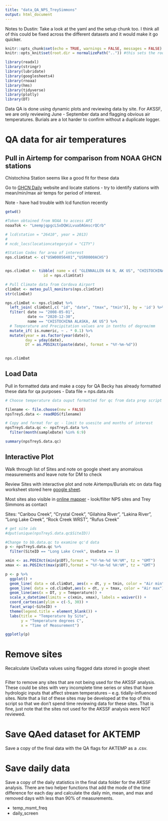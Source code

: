 ```yaml
---
title: "data_QA_NPS_TreySimmons"
output: html_document
---
```


Notes to Dustin: Take a look at the yaml and the setup chunk too. I think all of this could be fixed across the different datasets and it would make it go quicker.



```r
knitr::opts_chunk$set(echo = TRUE, warnings = FALSE, messages = FALSE)
knitr::opts_knit$set(root.dir = normalizePath("..")) #this sets the root.dir up one level back to the project so that paths are relative to the project directory.

library(readxl)
library(stringr)
library(lubridate)
library(googlesheets4)
library(rnoaa)
library(hms)
library(tidyverse)
library(plotly)
library(DT)

```

Data QA is done using dynamic plots and reviewing data by site. For AKSSF, we are only reviewing June - September data and flagging obvious air temperatures. Burials are a lot harder to confirm without a duplicate logger.

# QA data for air temperatures
## Pull in Airtemp for comparison from NOAA GHCN stations
Chistochina Station seems like a good fit for these data

Go to [GHCN Daily](https://www.ncdc.noaa.gov/cdo-web/search?datasetid=GHCND)
website and locate stations - try to identify stations with mean/min/max
air temps for period of interest.

Note - have had trouble with lcd function recently

```r
getwd()

#Token obtained from NOAA to access API
noaaTok <- "LmempjqpgcLSxDQWiLvuaOAGmscrQCrb"

# lcd(station = "26410", year = 2013)
# 
# ncdc_locs(locationcategoryid = "CITY")

#Station Codes for area of interest
nps.climStat <- c("USW00056401","USR0000ACHS")


nps.climDat <- tibble( name = c( "GLENNALLEN 64 N, AK US", "CHISTOCHINA ALASKA, AK US"),
                 id = nps.climStat)

# Pull Climate data from Cordova Airport
climDat <- meteo_pull_monitors(nps.climStat)  
str(climDat)

nps.climDat <- nps.climDat %>% 
  left_join( climDat[,c( "id", "date", "tmax", "tmin")], by = 'id') %>% 
  filter( date >= "2008-05-01",
          date <= "2020-12-30",
          name == "CHISTOCHINA ALASKA, AK US") %>% 
  # Temperature and Precipitation values are in tenths of degree/mm
  mutate_if( is.numeric, ~ . * 0.1) %>% 
  mutate(year = as.factor(year(date)),
         day = yday(date),
         DT = as.POSIXct(paste(date), format = "%Y-%m-%d"))
  

nps.climDat

```

## Load Data
Pull in formatted data and make a copy for QA 
Becky has already formatted these data for qa purposes - Data file = nps.data.rds

```r
# Choose temperature data ouput formatted for qc from data prep script

filename <- file.choose(new = FALSE)
npsTreyS.data <- readRDS(filename)

# Copy and format for qc - limit to usesite and months of interest
npsTreyS.data.qc <- npsTreyS.data %>% 
  filter(month(sampleDate) %in% 6:9)

summary(npsTreyS.data.qc)

```
## Interactive Plot

Walk through list of Sites and note on google sheet any anomalous measurements and leave note for DM to check

Review Sites with interactive plot and note Airtemps/Burials etc on data flag worksheet stored here [google sheet](https://docs.google.com/spreadsheets/d/1usYGIlMMQzTqzIqx0r872xo7_aIYth0P_z47YgQoDEc/edit#gid=0).

Most sites also visible in [online mapper](https://accsmaps.maps.arcgis.com/home/webmap/viewer.html?webmap=364d7ce98dd64b469fce23b06751f989)  - look/filter NPS sites and Trey Simmons as contact

Sites:
"Caribou Creek", "Crystal Creek", "Gilahina River", "Lakina River", 
"Long Lake Creek", "Rock Creek WRST", "Rufus Creek"

```r
# get site ids
#dput(unique(npsTreyS.data.qc$SiteID))

#Change to bb.data.qc to examine qc'd data
p <- npsTreyS.data.qc %>% 
  filter(SiteID == "Long Lake Creek", UseData == 1)

xmin <- as.POSIXct(min(p$DT),format = "%Y-%m-%d %H:%M", tz = "GMT")
xmax <- as.POSIXct(max(p$DT),format = "%Y-%m-%d %H:%M", tz = "GMT")

p <- p %>% 
  ggplot() +
  geom_line( data = cd.climDat, aes(x = dt, y = tmin, color = "Air min")) +
  geom_line( data = cd.climDat,aes(x = dt, y = tmax, color = "Air max")) +
  geom_line(aes(x = DT, y = Temperature)) +
  scale_x_datetime(limits = c(xmin, xmax), labels = waiver()) +
  coord_cartesian(ylim = c(-5, 30)) + 
  facet_wrap(~SiteID) +
  theme(legend.title = element_blank()) +
  labs(title = "Temperature by Site",
       y = "Temperature degrees C",
       x = "Time of Measurement")

ggplotly(p)

```

# Remove sites

Recalculate UseData values using flagged data stored in google sheet

```r

```

Filter to remove any sites that are not being used for the AKSSF analysis. These could be sites with very incomplete time series or sites that have hydrologic inputs that affect stream temperatures -- e.g. tidally-influenced sites. Note that a list of these sites may be developed at the top of this script so that we don't spend time reviewing data for these sites. That is fine, just note that the sites not used for the AKSSF analysis were NOT reviewed.

# Save QAed dataset for AKTEMP

Save a copy of the final data with the QA flags for AKTEMP as a .csv.

# Save daily data

Save a copy of the daily statistics in the final data folder for the AKSSF analysis. There are two helper functions that add the mode of the time difference for each day and calculate the daily min, mean, and max and removed days with less than 90% of measurements.

* temp_msmt_freq
* daily_screen



